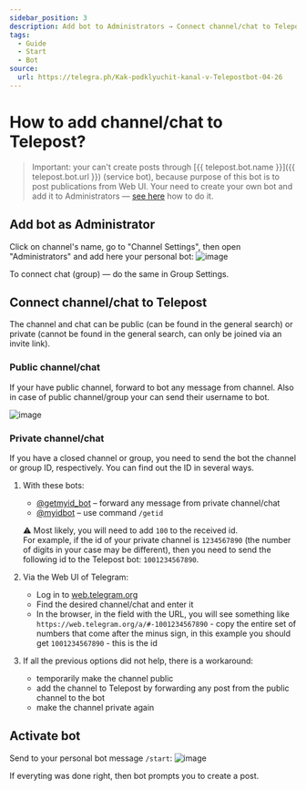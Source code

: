 ```yaml
---
sidebar_position: 3
description: Add bot to Administrators → Connect channel/chat to Telepost → Activate bot
tags:
  - Guide
  - Start
  - Bot
source:
  url: https://telegra.ph/Kak-podklyuchit-kanal-v-Telepostbot-04-26
---
```


# How to add channel/chat to Telepost?

> Important: your can't create posts through [{{ telepost.bot.name }}]({{ telepost.bot.url }}) (service bot), because purpose of this bot is to post publications from Web UI. Your need to create your own bot and add it to Administrators — [see here](personal-bot-for-telepost.mdx) how to do it.

## Add bot as Administrator

Click on channel's name, go to "Channel Settings", then open "Administrators" and add here your personal bot:
![image](/images/106523003-91be5d00-64f1-11eb-8191-660547d33a9c.png)

To connect chat (group) — do the same in Group Settings.

## Connect channel/chat to Telepost

The channel and chat can be public (can be found in the general search) or private (cannot be found in the general search, can only be joined via an invite link).

### Public channel/chat

If your have public channel, forward to bot any message from channel. Also in case of public channel/group your can send their username to bot.

![image](/images/106523817-be26a900-64f2-11eb-8396-f31931dc63f0.png)

### Private channel/chat

If you have a closed channel or group, you need to send the bot the channel or group ID, respectively. You can find out the ID in several ways.

1. With these bots:
   * [@getmyid_bot](https://t.me/getmyid_bot) – forward any message from private channel/chat
   * [@myidbot](https://t.me/myidbot) – use command `/getid`

   ⚠️ Most likely, you will need to add `100` to the received id.  
   For example, if the id of your private channel is `1234567890` (the number of digits in your case may be different), then you need to send the following id to the Telepost bot: `1001234567890`.

1. Via the Web UI of Telegram:
   * Log in to [web.telegram.org](https://web.telegram.org/)
   * Find the desired channel/chat and enter it
   * In the browser, in the field with the URL, you will see something like `https://web.telegram.org/a/#-1001234567890` - copy the entire set of numbers that come after the minus sign, in this example you should get `1001234567890` - this is the id

1. If all the previous options did not help, there is a workaround:
   * temporarily make the channel public
   * add the channel to Telepost by forwarding any post from the public channel to the bot
   * make the channel private again

## Activate bot

Send to your personal bot message `/start`:
![image](/images/106523926-edd5b100-64f2-11eb-8600-408607e7346c.png)

If everyting was done right, then bot prompts you to create a post.
